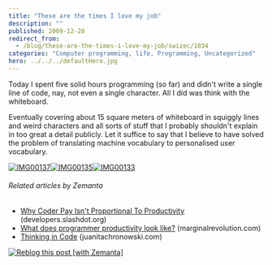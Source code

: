 ```yaml
---
title: "These are the times I love my job"
description: ""
published: 2009-12-28
redirect_from:
  - /blog/these-are-the-times-i-love-my-job/swizec/1034
categories: "Computer programming, life, Programming, Uncategorized"
hero: ../../../defaultHero.jpg
---
```


Today I spent five solid hours programming (so far) and didn't write a single line of code, nay, not even a single character. All I did was think with the whiteboard.

Eventually covering about 15 square meters of whiteboard in squiggly lines and weird characters and all sorts of stuff that I probably shouldn't explain in too great a detail publicly. Let it suffice to say that I believe to have solved the problem of translating machine vocabulary to personalised user vocabulary.

[![IMG00137](http://swizec.com/blog/wp-content/uploads/2009/12/IMG00137.jpg "IMG00137")](http://swizec.com/blog/wp-content/uploads/2009/12/IMG00137.jpg)[![IMG00135](http://swizec.com/blog/wp-content/uploads/2009/12/IMG00135.jpg "IMG00135")](http://swizec.com/blog/wp-content/uploads/2009/12/IMG00135.jpg)[![IMG00133](http://swizec.com/blog/wp-content/uploads/2009/12/IMG00133.jpg "IMG00133")](http://swizec.com/blog/wp-content/uploads/2009/12/IMG00133.jpg)

###### Related articles by Zemanta

- [Why Coder Pay Isn't Proportional To Productivity](http://developers.slashdot.org/story/09/12/23/1820214/Why-Coder-Pay-Isnt-Proportional-To-Productivity?from=rss) (developers.slashdot.org)
- [What does programmer productivity look like?](http://www.marginalrevolution.com/marginalrevolution/2009/12/what-does-programmer-productivity-look-like.html) (marginalrevolution.com)
- [Thinking in Code](http://www.juanitachronowski.com/jdcblog/?p=2048) (juanitachronowski.com)

[![Reblog this post [with Zemanta]](http://img.zemanta.com/reblog_e.png?x-id=9e9ff916-994c-4c7e-880d-90febe453b07)](http://reblog.zemanta.com/zemified/9e9ff916-994c-4c7e-880d-90febe453b07/ "Reblog this post [with Zemanta]")
